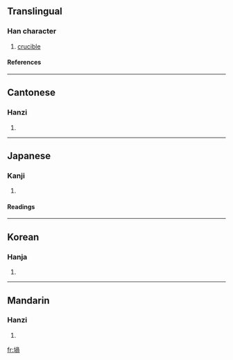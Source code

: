 {{see|埚}}

==Translingual==
===Han character===
{{Han char|rn=32|rad=土|as=09|sn=12|four=4712<sub>7</sub>|canj=土月月口 (GBBR)}}
# [[crucible]]
====References====
{{Han ref|kx=0233.080|dkj=05247|dj=0470.260|hdz=10454.010|uh=581D|ud=22557|bh=B3FA|bd=46074}}
----
==Cantonese==
===Hanzi===
{{yue-hanzi|jyut=|y=wo1}}
# {{defn|Cantonese}}
----
==Japanese==
===Kanji===
{{ja-kanji|grade=|rs=土09}}
# {{defn|Japanese}} 
====Readings====
{{ja-readings|on=[[か]] (ka)|kun=[[るつぼ]] (rutsubo)}}
----
==Korean==
===Hanja===
{{ko-hanja|hangeul=과|rv=gwa|mr=kwa}}
# {{defn|Korean}}
----
==Mandarin==
===Hanzi===
{{cmn-hanzi|sim=埚|pin=[[guō]] ([[guo1]])|wg=kuo<sup>1</sup>}}
# {{defn|Mandarin}}

[[fr:堝]]